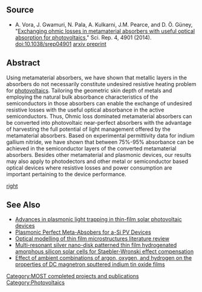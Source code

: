 {{MOST}}

{{Statusboxtop}}
{{status-design}}
{{status-model}}
{{boxbottom}}

==Source==
* A. Vora, J. Gwamuri, N. Pala, A. Kulkarni, J.M. Pearce, and D. Ö. Güney, "[http://www.nature.com/srep/2014/140509/srep04901/full/srep04901.html Exchanging ohmic losses in metamaterial absorbers with useful optical absorption for photovoltaics]," Sci. Rep. 4, 4901 (2014). doi:10.1038/srep04901  [http://arxiv.org/ftp/arxiv/papers/1404/1404.7069.pdf arxiv preprint] 


==Abstract==
Using metamaterial absorbers, we have shown that metallic layers in the absorbers do not necessarily constitute undesired resistive heating problem for [[photovoltaics]]. Tailoring the geometric skin depth of metals and employing the natural bulk absorbance characteristics of the semiconductors in those absorbers can enable the exchange of undesired resistive losses with the useful optical absorbance in the active semiconductors. Thus, Ohmic loss dominated metamaterial absorbers can be converted into photovoltaic near-perfect absorbers with the advantage of harvesting the full potential of light management offered by the metamaterial absorbers. Based on experimental permittivity data for indium gallium nitride, we have shown that between 75%-95% absorbance can be achieved in the semiconductor layers of the converted metamaterial absorbers. Besides other metamaterial and plasmonic devices, our results may also apply to photodectors and other metal or semiconductor based optical devices where resistive losses and power consumption are important pertaining to the device performance. 

[[image:bsdt.jpg|right]]
==See Also==
*[[Advances in plasmonic light trapping in thin-film solar photovoltaic devices]]
*[[Plasmonic Perfect Meta-Absobers for a-Si PV Devices]]
*[[Optical modelling of thin film microstructures literature review]]
* [[Multi-resonant silver nano-disk patterned thin film hydrogenated amorphous silicon solar cells for Staebler-Wronski effect compensation]]
* [[Effect of ambient combinations of argon, oxygen, and hydrogen on the properties of DC magnetron sputtered indium tin oxide films]]
[[Category:MOST completed projects and publications]]
[[Category:Photovoltaics]]